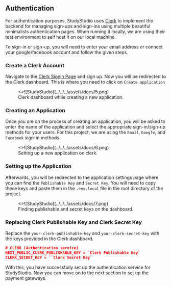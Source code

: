 ## Authentication

For authentication purposes, StudyStudio uses [Clerk](https://clerk.com/) to implement the backend for managing
sign-ups and sign-ins using multiple beautiful minimalists authentication pages. When running it locally, we are
using their test environment to self host it on our local machine.

To sign-in or sign-up, you will need to enter your email address or connect your google/facebook account and
follow the given steps.

 
<Steps>

### Create a Clerk Account

Navigate to the [Clerk Signin Page](https://clerk.com/) and sign up. Now you will be redirected to the Clerk dashboard.
This is where you need to click on `Create application`

<figure>
  <>![StudyStudio](../../../assets/docs/5.png)</>
  <figcaption>Clerk dashboard while creating a new application.</figcaption>
</figure>

### Creating an Application

Once you are on the process of creating an application, you will be asked to enter the name of the application and
select the appropriate sign-in/sign-up methods for your users. For this project, we are using the `Email`, `Google`,
and `Facebook` sign-in methods.

<figure>
  <>![StudyStudio](../../../assets/docs/6.png)</>
  <figcaption>Setting up a new application on clerk.</figcaption>
</figure>

### Setting up the Application

Afterwards, you will be redirected to the application settings page where you can find the `Publishable Key` and
`Secret Key`. You will need to copy these keys and paste them in the `.env.local` file in the root directory of the
project.

<figure>
  <>![StudyStudio](../../../assets/docs/7.png)</>
  <figcaption>Finding publishable and secret keys on the dashboard.</figcaption>
</figure>

### Replacing Clerk Publishable Key and Clerk Secret Key

Replace the `your-clerk-publishable-key` and `your-clerk-secret-key` with the keys provided in the Clerk dashboard.

```json filename=".env.local" copy
# CLERK (Authentication service)
NEXT_PUBLIC_CLERK_PUBLISHABLE_KEY = `Clerk Publishable Key`
CLERK_SECRET_KEY = ``Clerk Secret Key`
```

</Steps>

With this, you have successfully set up the authentication service for StudyStudio. Now you can move on to the next
section to set up the payment gateways.
